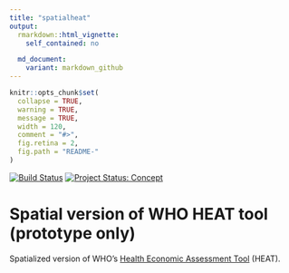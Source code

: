 ```yaml
---
title: "spatialheat"
output:
  rmarkdown::html_vignette:
    self_contained: no

  md_document:
    variant: markdown_github
---
```


<!-- README.md is generated from README.Rmd. Please edit that file -->

```r
knitr::opts_chunk$set(
  collapse = TRUE,
  warning = TRUE,
  message = TRUE,
  width = 120,
  comment = "#>",
  fig.retina = 2,
  fig.path = "README-"
)
```

[![Build Status](https://travis-ci.org/ATFutures/spatialHEAT.svg)](https://travis-ci.org/ATFutures/spatialHEAT) 
[![Project Status: Concept](https://www.repostatus.org/badges/latest/concept.svg)](https://www.repostatus.org/#concept)


# Spatial version of WHO HEAT tool (prototype only)

Spatialized version of WHO's [Health Economic Assessment
Tool](https://www.heatwalkingcycling.org) (HEAT).

